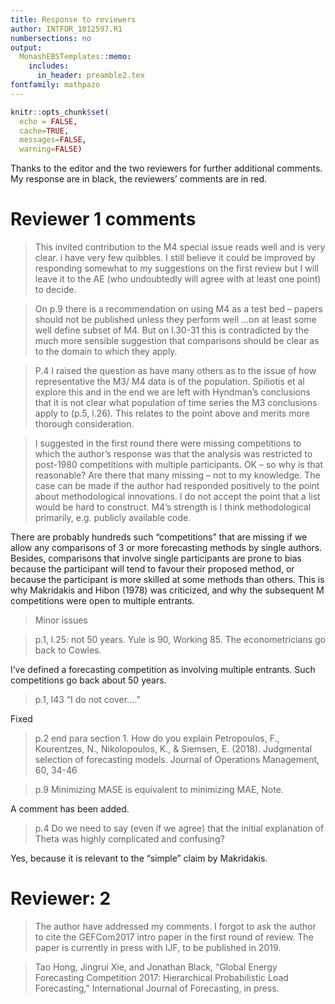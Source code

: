 ```yaml
---
title: Response to reviewers
author: INTFOR_1812597.R1
numbersections: no
output:
  MonashEBSTemplates::memo:
    includes:
      in_header: preamble2.tex
fontfamily: mathpazo
---
```


```r
knitr::opts_chunk$set(
  echo = FALSE,
  cache=TRUE,
  messages=FALSE,
  warning=FALSE)
```

Thanks to the editor and the two reviewers for further additional comments. My response are in black, the reviewers' comments are in red.

# Reviewer 1 comments

> This invited contribution to the M4 special issue reads well and is very clear. i have very few quibbles. I still believe it could be improved by responding somewhat to my suggestions on the first review but I will leave it to the AE (who undoubtedly will agree with at least one point) to decide.

> On p.9 there is a recommendation on using M4 as a test bed – papers should not be published unless they perform well …on at least some well define subset of M4. But on l.30-31 this is contradicted by the much more sensible suggestion that comparisons should be clear as to the domain to which they apply.

> P.4 I raised the question as have many others as to the issue of how representative the M3/ M4 data is of the population. Spiliotis et al explore this and in the end we are left with Hyndman’s conclusions that it is not clear what population of time series the M3 conclusions apply to (p.5, l.26). This relates to the point above and merits more thorough consideration.

> I suggested in the first round  there were missing competitions to which the author’s response was that the analysis was restricted to post-1980 competitions with multiple participants. OK – so why is that reasonable? Are there that many missing – not to my knowledge. The case can be made if the author had responded positively to the point about methodological innovations. I do not accept the point that a list would be hard to construct. M4’s strength is I think methodological primarily, e.g. publicly available code.

There are probably hundreds such "competitions" that are missing if we allow any comparisons of 3 or more forecasting methods by single authors. Besides, comparisons that involve single participants are prone to bias because the participant will tend to favour their proposed method, or because the participant is more skilled at some methods than others. This is why Makridakis and Hibon (1978) was criticized, and why the subsequent M competitions were open to multiple entrants.

> Minor issues

> p.1, l.25: not 50 years. Yule is 90, Working 85. The econometricians go back to Cowles.

I've defined a forecasting competition as involving multiple entrants. Such competitions go back about 50 years.

> p.1, l43 “I do not cover….”

Fixed

> p.2 end para section 1. How do you explain Petropoulos, F., Kourentzes, N., Nikolopoulos, K., & Siemsen, E. (2018). Judgmental selection of forecasting models. Journal of Operations Management, 60, 34-46


> p.9 Minimizing MASE is equivalent to minimizing MAE, Note.

A comment has been added.

> p.4 Do we need to say (even if we agree) that the initial explanation of Theta was highly complicated and confusing?

Yes, because it is relevant to the "simple" claim by Makridakis.

# Reviewer: 2

> The author have addressed my comments. I forgot to ask the author to cite the GEFCom2017 intro paper in the first round of review. The paper is currently in press with IJF, to be published in 2019.

>Tao Hong, Jingrui Xie, and Jonathan Black, "Global Energy Forecasting Competition 2017: Hierarchical Probabilistic Load Forecasting," International Journal of Forecasting, in press.

